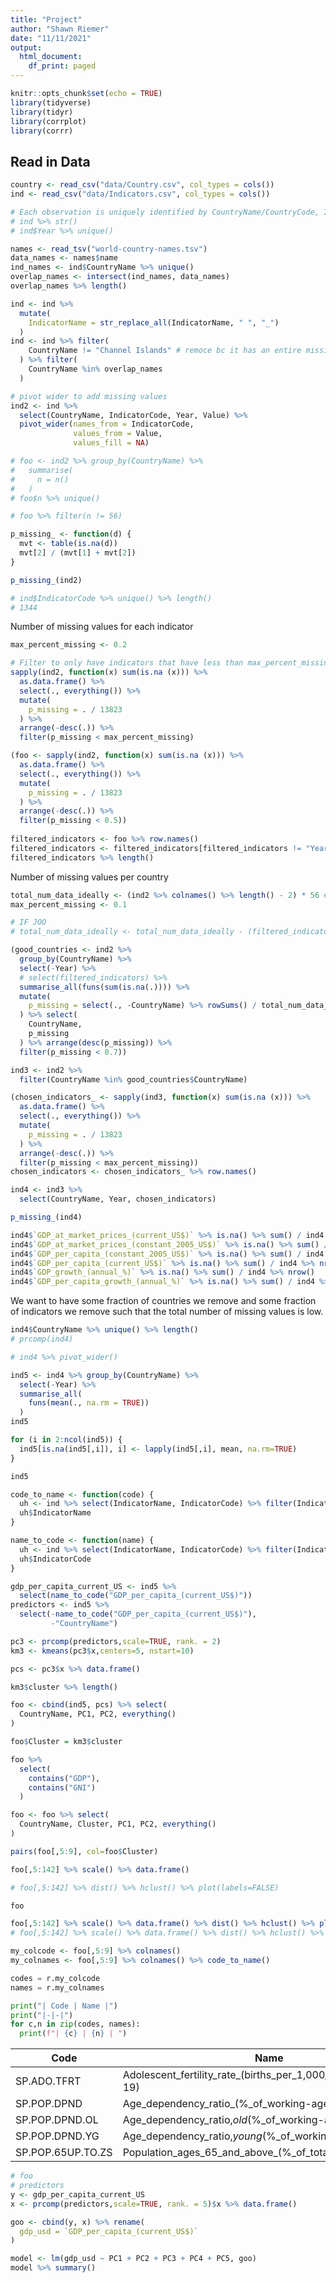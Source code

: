 ```yaml
---
title: "Project"
author: "Shawn Riemer"
date: "11/11/2021"
output:
  html_document:
    df_print: paged
---
```


```r
knitr::opts_chunk$set(echo = TRUE)
library(tidyverse)
library(tidyr)
library(corrplot)
library(corrr)
```

## Read in Data

```r
country <- read_csv("data/Country.csv", col_types = cols())
ind <- read_csv("data/Indicators.csv", col_types = cols())
```

```r
# Each observation is uniquely identified by CountryName/CountryCode, IndicatorName/IndicatorCode, Year
# ind %>% str()
# ind$Year %>% unique()

names <- read_tsv("world-country-names.tsv")
data_names <- names$name
ind_names <- ind$CountryName %>% unique()
overlap_names <- intersect(ind_names, data_names)
overlap_names %>% length()

ind <- ind %>% 
  mutate(
    IndicatorName = str_replace_all(IndicatorName, " ", "_")
  ) 
ind <- ind %>% filter(
    CountryName != "Channel Islands" # remoce bc it has an entire missing year
  ) %>% filter(
    CountryName %in% overlap_names
  )
```

```r
# pivot wider to add missing values
ind2 <- ind %>%
  select(CountryName, IndicatorCode, Year, Value) %>%
  pivot_wider(names_from = IndicatorCode,
              values_from = Value,
              values_fill = NA)

# foo <- ind2 %>% group_by(CountryName) %>% 
#   summarise(
#     n = n()
#   )
# foo$n %>% unique()

# foo %>% filter(n != 56)
```


```r
p_missing_ <- function(d) {
  mvt <- table(is.na(d))
  mvt[2] / (mvt[1] + mvt[2])
}

p_missing_(ind2)

# ind$IndicatorCode %>% unique() %>% length()
# 1344
```

Number of missing values for each indicator
```r
max_percent_missing <- 0.2

# Filter to only have indicators that have less than max_percent_missing percent of missing values
sapply(ind2, function(x) sum(is.na (x))) %>% 
  as.data.frame() %>% 
  select(., everything()) %>% 
  mutate(
    p_missing = . / 13823
  ) %>% 
  arrange(-desc(.)) %>% 
  filter(p_missing < max_percent_missing)

(foo <- sapply(ind2, function(x) sum(is.na (x))) %>% 
  as.data.frame() %>% 
  select(., everything()) %>% 
  mutate(
    p_missing = . / 13823
  ) %>% 
  arrange(-desc(.)) %>% 
  filter(p_missing < 0.5))
         
filtered_indicators <- foo %>% row.names()
filtered_indicators <- filtered_indicators[filtered_indicators != "Year"]
filtered_indicators %>% length()
```

Number of missing values per country
```r
total_num_data_ideally <- (ind2 %>% colnames() %>% length() - 2) * 56 # CountryName and Year don't count
max_percent_missing <- 0.1

# IF JOO
# total_num_data_ideally <- total_num_data_ideally - (filtered_indicators %>% length()) * 56

(good_countries <- ind2 %>% 
  group_by(CountryName) %>% 
  select(-Year) %>% 
  # select(filtered_indicators) %>%
  summarise_all(funs(sum(is.na(.)))) %>% 
  mutate(
    p_missing = select(., -CountryName) %>% rowSums() / total_num_data_ideally
  ) %>% select(
    CountryName,
    p_missing
  ) %>% arrange(desc(p_missing)) %>% 
  filter(p_missing < 0.7))

ind3 <- ind2 %>% 
  filter(CountryName %in% good_countries$CountryName)

(chosen_indicators_ <- sapply(ind3, function(x) sum(is.na (x))) %>% 
  as.data.frame() %>% 
  select(., everything()) %>% 
  mutate(
    p_missing = . / 13823
  ) %>% 
  arrange(-desc(.)) %>% 
  filter(p_missing < max_percent_missing))
chosen_indicators <- chosen_indicators_ %>% row.names()

ind4 <- ind3 %>% 
  select(CountryName, Year, chosen_indicators)

p_missing_(ind4)

ind4$`GDP_at_market_prices_(current_US$)` %>% is.na() %>% sum() / ind4 %>% nrow() #
ind4$`GDP_at_market_prices_(constant_2005_US$)` %>% is.na() %>% sum() / ind4 %>% nrow()
ind4$`GDP_per_capita_(constant_2005_US$)` %>% is.na() %>% sum() / ind4 %>% nrow()
ind4$`GDP_per_capita_(current_US$)` %>% is.na() %>% sum() / ind4 %>% nrow() # 0.09963284 missing <- good to predict
ind4$`GDP_growth_(annual_%)` %>% is.na() %>% sum() / ind4 %>% nrow()
ind4$`GDP_per_capita_growth_(annual_%)` %>% is.na() %>% sum() / ind4 %>% nrow()
```

We want to have some fraction of countries we remove and some fraction of indicators we remove such that the total number of missing values is low.

```r
ind4$CountryName %>% unique() %>% length()
# prcomp(ind4)

# ind4 %>% pivot_wider()

ind5 <- ind4 %>% group_by(CountryName) %>% 
  select(-Year) %>%
  summarise_all(
    funs(mean(., na.rm = TRUE))
  )
ind5
```


```r
for (i in 2:ncol(ind5)) {
  ind5[is.na(ind5[,i]), i] <- lapply(ind5[,i], mean, na.rm=TRUE)
}
```

```r
ind5

code_to_name <- function(code) {
  uh <- ind %>% select(IndicatorName, IndicatorCode) %>% filter(IndicatorCode == code) %>% unique()
  uh$IndicatorName
}

name_to_code <- function(name) {
  uh <- ind %>% select(IndicatorName, IndicatorCode) %>% filter(IndicatorName == name) %>% unique()
  uh$IndicatorCode
}

gdp_per_capita_current_US <- ind5 %>%
  select(name_to_code("GDP_per_capita_(current_US$)"))
predictors <- ind5 %>%
  select(-name_to_code("GDP_per_capita_(current_US$)"),
         -"CountryName") 

pc3 <- prcomp(predictors,scale=TRUE, rank. = 2)
km3 <- kmeans(pc3$x,centers=5, nstart=10)

pcs <- pc3$x %>% data.frame()

km3$cluster %>% length()

foo <- cbind(ind5, pcs) %>% select(
  CountryName, PC1, PC2, everything()
)

foo$Cluster = km3$cluster

foo %>% 
  select(
    contains("GDP"),
    contains("GNI")
  )

foo <- foo %>% select(
  CountryName, Cluster, PC1, PC2, everything()
)

pairs(foo[,5:9], col=foo$Cluster)

foo[,5:142] %>% scale() %>% data.frame()

# foo[,5:142] %>% dist() %>% hclust() %>% plot(labels=FALSE)

foo

foo[,5:142] %>% scale() %>% data.frame() %>% dist() %>% hclust() %>% plot(labels=FALSE)
# foo[,5:142] %>% scale() %>% data.frame() %>% dist() %>% hclust() %>% plot()

my_colcode <- foo[,5:9] %>% colnames()
my_colnames <- foo[,5:9] %>% colnames() %>% code_to_name()
```

```python
codes = r.my_colcode
names = r.my_colnames

print("| Code | Name |")
print("|-|-|")
for c,n in zip(codes, names):
  print(f"| {c} | {n} | ")
```
| Code | Name |
|-|-|
| SP.ADO.TFRT | Adolescent_fertility_rate_(births_per_1,000_women_ages_15-19)| 
| SP.POP.DPND | Age_dependency_ratio_(%_of_working-age_population)| 
| SP.POP.DPND.OL | Age_dependency_ratio,_old_(%_of_working-age_population)| 
| SP.POP.DPND.YG | Age_dependency_ratio,_young_(%_of_working-age_population)| 
| SP.POP.65UP.TO.ZS | Population_ages_65_and_above_(%_of_total)| 

```r
# foo
# predictors
y <- gdp_per_capita_current_US
x <- prcomp(predictors,scale=TRUE, rank. = 5)$x %>% data.frame()

goo <- cbind(y, x) %>% rename(
  gdp_usd = `GDP_per_capita_(current_US$)`
)

model <- lm(gdp_usd ~ PC1 + PC2 + PC3 + PC4 + PC5, goo)
model %>% summary()
```






















